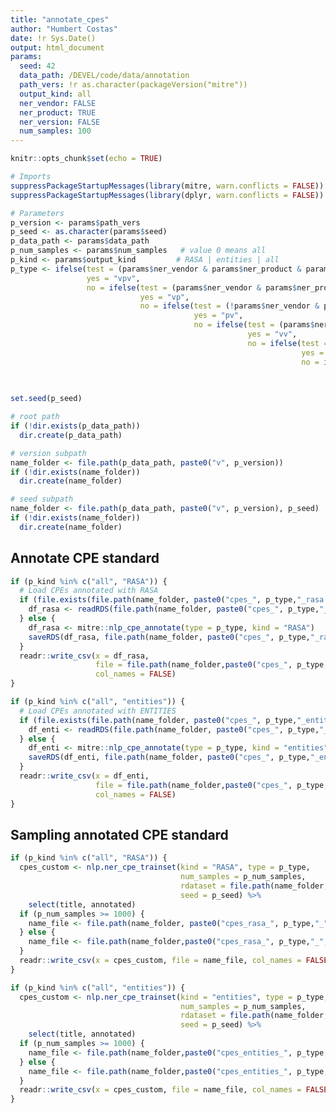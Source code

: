 ```yaml
---
title: "annotate_cpes"
author: "Humbert Costas"
date: !r Sys.Date()
output: html_document
params:
  seed: 42
  data_path: /DEVEL/code/data/annotation
  path_vers: !r as.character(packageVersion("mitre"))
  output_kind: all
  ner_vendor: FALSE
  ner_product: TRUE
  ner_version: FALSE
  num_samples: 100
---
```


```r
knitr::opts_chunk$set(echo = TRUE)

# Imports
suppressPackageStartupMessages(library(mitre, warn.conflicts = FALSE))
suppressPackageStartupMessages(library(dplyr, warn.conflicts = FALSE))

# Parameters
p_version <- params$path_vers
p_seed <- as.character(params$seed)
p_data_path <- params$data_path
p_num_samples <- params$num_samples   # value 0 means all
p_kind <- params$output_kind         # RASA | entities | all
p_type <- ifelse(test = (params$ner_vendor & params$ner_product & params$ner_version), 
                 yes = "vpv", 
                 no = ifelse(test = (params$ner_vendor & params$ner_product & !params$ner_version), 
                             yes = "vp", 
                             no = ifelse(test = (!params$ner_vendor & params$ner_product & params$ner_version), 
                                         yes = "pv", 
                                         no = ifelse(test = (params$ner_vendor & !params$ner_product & params$ner_version), 
                                                     yes = "vv", 
                                                     no = ifelse(test = (params$ner_vendor), 
                                                                 yes = "vend", 
                                                                 no = ifelse(test = (params$ner_product), 
                                                                             yes = "prod", 
                                                                             no = "vers"))))))

set.seed(p_seed)
```

```r
# root path
if (!dir.exists(p_data_path))
  dir.create(p_data_path)

# version subpath
name_folder <- file.path(p_data_path, paste0("v", p_version))
if (!dir.exists(name_folder))
  dir.create(name_folder)

# seed subpath
name_folder <- file.path(p_data_path, paste0("v", p_version), p_seed)
if (!dir.exists(name_folder))
  dir.create(name_folder)
```

## Annotate CPE standard

```r
if (p_kind %in% c("all", "RASA")) {
  # Load CPEs annotated with RASA
  if (file.exists(file.path(name_folder, paste0("cpes_", p_type,"_rasa.rds")))) {
    df_rasa <- readRDS(file.path(name_folder, paste0("cpes_", p_type,"_rasa.rds")))
  } else {
    df_rasa <- mitre::nlp_cpe_annotate(type = p_type, kind = "RASA")
    saveRDS(df_rasa, file.path(name_folder, paste0("cpes_", p_type,"_rasa.rds")))
  }
  readr::write_csv(x = df_rasa,
                   file = file.path(name_folder,paste0("cpes_", p_type,"_rasa.csv")),
                   col_names = FALSE)
}

if (p_kind %in% c("all", "entities")) {
  # Load CPEs annotated with ENTITIES
  if (file.exists(file.path(name_folder, paste0("cpes_", p_type,"_entities.rds")))) {
    df_enti <- readRDS(file.path(name_folder, paste0("cpes_", p_type,"_entities.rds")))
  } else {
    df_enti <- mitre::nlp_cpe_annotate(type = p_type, kind = "entities")
    saveRDS(df_enti, file.path(name_folder, paste0("cpes_", p_type,"_entities.rds")))
  }
  readr::write_csv(x = df_enti,
                   file = file.path(name_folder,paste0("cpes_", p_type,"_entities.csv")),
                   col_names = FALSE)
}
```

## Sampling annotated CPE standard

```r

if (p_kind %in% c("all", "RASA")) {
  cpes_custom <- nlp.ner_cpe_trainset(kind = "RASA", type = p_type, 
                                      num_samples = p_num_samples, 
                                      rdataset = file.path(name_folder, paste0("cpes_", p_type,"_rasa.rds")),
                                      seed = p_seed) %>%
    select(title, annotated)
  if (p_num_samples >= 1000) {
    name_file <- file.path(name_folder, paste0("cpes_rasa_", p_type,"_", round(p_num_samples / 1000, 1), "k.csv"))
  } else {
    name_file <- file.path(name_folder,paste0("cpes_rasa_", p_type,"_", p_num_samples, ".csv"))
  }
  readr::write_csv(x = cpes_custom, file = name_file, col_names = FALSE)
}

if (p_kind %in% c("all", "entities")) {
  cpes_custom <- nlp.ner_cpe_trainset(kind = "entities", type = p_type, 
                                      num_samples = p_num_samples, 
                                      rdataset = file.path(name_folder, paste0("cpes_", p_type,"_entities.rds")),
                                      seed = p_seed) %>%
    select(title, annotated)
  if (p_num_samples >= 1000) {
    name_file <- file.path(name_folder,paste0("cpes_entities_", p_type,"_", round(p_num_samples / 1000, 1), "k.csv"))
  } else {
    name_file <- file.path(name_folder,paste0("cpes_entities_", p_type,"_", p_num_samples, ".csv"))
  }
  readr::write_csv(x = cpes_custom, file = name_file, col_names = FALSE)
}

```
